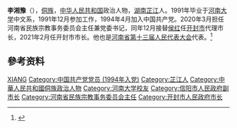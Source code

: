 {{Infobox Officeholder
| 姓名     = 李湘豫
| 職務     = 
| 時期     = 
| 性別     = 男
| 原名     = 
| 籍貫     = [[湖南|湖南]][[芷江|芷江]]
| 出生日期     = {{birth year and age|1970|07}}
| 出生地點 =
| 逝世     = 
| 逝世地點 =  
| 居處     = 
| 職業     = 政府官员
| 教育程度 = 
| 母校     = 河南大学
| 政党     = {{CPC}}
| 國籍     = {{PRC}}
| 種族     = [[汉族|汉族]]
| 語言     = [[汉语|汉语]]
| 政黨     = 中国共产党
| 宗教信仰 = [[共产主义|共产主义]]
| 配偶     = 
| 子女     = 
| 親屬     = 
}}
'''李湘豫'''（{{bd|1970年|7月|}}），[[侗族|侗族]]，[[中华人民共和国|中华人民共和国]]政治人物，[[湖南|湖南]][[芷江|芷江]]人。1991年毕业于[[河南大学|河南大学]]中文系，1991年12月参加工作，1994年4月加入中国共产党。2020年3月担任河南省民族宗教事务委员会主任兼党委书记，同年12月接替[[侯红|侯红]]任[[开封市|开封市]]代理市长，2021年2月任开封市市长。他也是[[河南省第十三届人民代表大会|河南省第十三届人民代表大会]]代表。<ref>{{Cite web|title=李湘豫当选开封市市长(简历)|url=http://district.ce.cn/newarea/sddy/202102/03/t20210203_36286673.shtml|accessdate=2021-02-09|author=|date=2021-02-03|format=|publisher=中国经济网|language=|archive-date=2021-02-14|archive-url=https://web.archive.org/web/20210214225449/http://district.ce.cn/newarea/sddy/202102/03/t20210203_36286673.shtml|dead-url=no}}</ref>

==參考资料==
{{reflist}}

{{DEFAULTSORT:li xiangyu}}
[[Category:李姓|XIANG]]
[[Category:中国共产党党员_(1994年入党)|Category:中国共产党党员 (1994年入党)]]
[[Category:芷江人|Category:芷江人]]
[[Category:中華人民共和國侗族政治人物|Category:中華人民共和國侗族政治人物]]
[[Category:河南大学校友|Category:河南大学校友]]
[[Category:信阳市人民政府副市长|Category:信阳市人民政府副市长]]
[[Category:河南省民族宗教事务委员会主任|Category:河南省民族宗教事务委员会主任]]
[[Category:开封市人民政府市长|Category:开封市人民政府市长]]

{{china-poli-bio-stub}}
